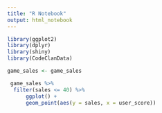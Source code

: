 ```yaml
---
title: "R Notebook"
output: html_notebook
---
```

```r
library(ggplot2)
library(dplyr)
library(shiny)
library(CodeClanData)

game_sales <- game_sales
```

```r
 game_sales %>% 
  filter(sales <= 40) %>% 
      ggplot() +
      geom_point(aes(y = sales, x = user_score))
```

